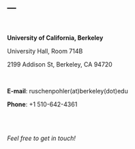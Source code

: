 ---
---

<br>

**University of California, Berkeley**  

University Hall, Room 714B  

2199 Addison St, Berkeley, CA 94720

<br>

**E-mail**: ruschenpohler(at)berkeley(dot)edu

**Phone**: +1 510-642-4361 

<br>
<br>

_Feel free to get in touch!_


